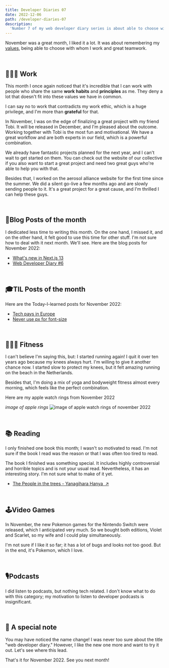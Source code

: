 ```yaml
---
title: Developer Diaries 07
date: 2022-12-06
path: /developer-diaries-07
description:
  'Number 7 of my web developer diary series is about able to choose with whom I work and great teamwork'
---
```


November was a great month, I liked it a lot. It was about remembering my [values](/about#values), being able to choose with whom I work and great teamwork.

<br /> 

## 👨🏻‍💻 Work

This month I once again noticed that it's incredible that I can work with people who share the same **work** **habits** and **principles** as me. They deny a lot that doesn't fit into these values we have in common.

I can say no to work that contradicts my work ethic, which is a huge privilege, and I'm more than **grateful** for that.

In November, I was on the edge of finalizing a great project with my friend Tobi. It will be released in December, and I'm pleased about the outcome. Working together with Tobi is the most fun and motivational. We have a great workflow and are both experts in our field, which is a powerful combination.

We already have fantastic projects planned for the next year, and I can't wait to get started on them. You can check out the website of our collective if you also want to start a great project and need two great guys who're able to help you with that.

Besides that, I worked on the aerosol alliance website for the first time since the summer. We did a silent go-live a few months ago and are slowly sending people to it. It's a great project for a great cause, and I'm thrilled I can help these guys.

<br /> 

## 📝Blog Posts of the month

I dedicated less time to writing this month. On the one hand, I missed it, and on the other hand, it felt good to use this time for other stuff. I'm not sure how to deal with it next month. We'll see. Here are the blog posts for November 2022:

- [What's new in Next.js 13](/blog/whats-new-in-nextjs-13/)
- [Web Developer Diary #6](/blog/developer-diaries-06/)

<br /> 

## 🎓TIL Posts of the month

Here are the Today-I-learned posts for November 2022:

- [Tech pays in Europe]((/today-i-learned/tech-pays-in-europe/))
- [Never use px for font-size](/today-i-learned/never-use-px-for-font-size/)

<br /> 

## 🏋🏻‍♀️ Fitness

I can't believe I'm saying this, but: I started running again! I quit it over ten years ago because my knees always hurt. I'm willing to give it another chance now. I started slow to protect my knees, but it felt amazing running on the beach in the Netherlands.

Besides that, I'm doing a mix of yoga and bodyweight fitness almost every morning, which feels like the perfect combination.

Here are my apple watch rings from November 2022

*image of apple rings*
![image of apple watch rings of november 2022](../images/apple-watch-rings-november-2022.webp)

<br /> 

## 📚 Reading

I only finished one book this month; I wasn't so motivated to read. I'm not sure if the book I read was the reason or that I was often too tired to read.

The book I finished was something special. It includes highly controversial and horrible topics and is not your usual read. Nevertheless, it has an interesting story. I'm not sure what to make of it yet.

- <a href="https://www.goodreads.com/book/show/16126596-the-people-in-the-trees" target="_blank" rel="noreferrer">The People in the trees - Yanagihara Hanya  &#8599;</a>

<br /> 

## 🕹Video Games

In November, the new Pokemon games for the Nintendo Switch were released, which I anticipated very much. So we bought both editions, Violet and Scarlet, so my wife and I could play simultaneously.

I'm not sure if I like it so far; it has a lot of bugs and looks not too good. But in the end, it's Pokemon, which I love.

<br /> 

## 🎙Podcasts

I did listen to podcasts, but nothing tech related. I don't know what to do with this category; my motivation to listen to developer podcasts is insignificant.

<br /> 

## 🔔 A special note

You may have noticed the name change! I was never too sure about the title "web developer diary." However, I like the new one more and want to try it out. Let's see where this lead.

That's it for November 2022. See you next month!